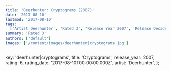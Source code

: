 ```yaml
---
title: 'Deerhunter: Cryptograms (2007)'
date: '2017-08-10'
lastmod: '2017-08-10'
tags:
  ['Artist Deerhunter', 'Rated 3', 'Release Year 2007', 'Release Decade 2000']
summary: 'Rated 3'
authors: ['default']
images: ['/content/images/deerhunter|cryptograms.jpg']
---
```


  key: 'deerhunter|cryptograms',
  title: 'Cryptograms',
  release_year: 2007,
  rating: 6,
  rating_date: '2017-08-10T00:00:00.000Z',
  artist: 'Deerhunter',
};

<MusicRating data={data} />
